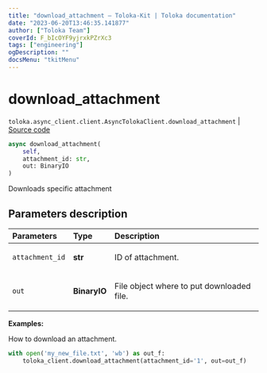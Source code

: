 ```yaml
---
title: "download_attachment — Toloka-Kit | Toloka documentation"
date: "2023-06-20T13:46:35.141877"
author: ["Toloka Team"]
coverId: F_bIcOYF9yjrxkPZrXc3
tags: ["engineering"]
ogDescription: ""
docsMenu: "tkitMenu"
---
```


# download_attachment

`toloka.async_client.client.AsyncTolokaClient.download_attachment` | [Source code](https://github.com/Toloka/toloka-kit/blob/v1.2.0/src/async_client/client.py#L0)

```python
async download_attachment(
    self,
    attachment_id: str,
    out: BinaryIO
)
```

Downloads specific attachment

## Parameters description

| Parameters | Type | Description |
| :----------| :----| :-----------|
`attachment_id`|**str**|<p>ID of attachment.</p>
`out`|**BinaryIO**|<p>File object where to put downloaded file.</p>

**Examples:**

How to download an attachment.

```python
with open('my_new_file.txt', 'wb') as out_f:
    toloka_client.download_attachment(attachment_id='1', out=out_f)
```